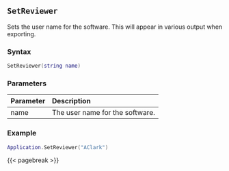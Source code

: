 ## `SetReviewer`

Sets the user name for the software.
This will appear in various output when exporting.

### Syntax {-}

``` .lua
SetReviewer(string name)
```

### Parameters {-}

**Parameter** | **Description**
| :-- | :-- |
name | The user name for the software.

### Example {-}

``` .lua
Application.SetReviewer("AClark")
```

{{< pagebreak >}}